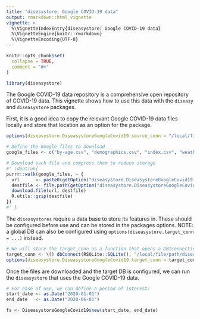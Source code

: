 ```yaml
---
title: "disesystore: Google COVID-19 data"
output: rmarkdown::html_vignette
vignette: >
  %\VignetteIndexEntry{diseasystore: Google COVID-19 data}
  %\VignetteEngine{knitr::rmarkdown}
  %\VignetteEncoding{UTF-8}
---
```


```r
knitr::opts_chunk$set(
  collapse = TRUE,
  comment = "#>"
)
```

```r
library(diseasystore)
```

The Google COVID-19 data repository is a comprehensive open repository of COVID-19 data.
This vignette shows how to use this data with the `diseasy` and `diseasystore` packages.

First, it is a good idea to copy the relevant Google COVID-19 data files locally and store that location as an option for the package.
```r
options(diseasystore.DiseasystoreGoogleCovid19.source_conn = "/local/file/path") # Should not end with "/"

# Define the Google files to download
google_files <- c("by-age.csv", "demographics.csv", "index.csv", "weather.csv")

# Download each file and compress them to reduce storage
#' \dontrun{
purrr::walk(google_files, ~ {
  url      <- paste0(getOption("diseasystore.DiseasystoreGoogleCovid19.remote_conn"), .)
  destfile <- file.path(getOption("diseasystore.DiseasystoreGoogleCovid19.source_conn"), .)
  download.file(url, destfile)
  R.utils::gzip(destfile)
})
#' }
```

The `diseasystores` require a data base to store its features in.
These should be configured before use and can be stored in the packages options.
NOTE: a global DB can also be configured using `options(diseasystore.target_conn = ...)` instead.

```r

# We will store the target_conn as a function that opens a DBIconnection to the DB
target_conn <- \() dbConnect(RSQLite::SQLite(), "/local/file/path/diseasystore_google_covid_19.sqlite")
options(diseasystore.DiseasystoreGoogleCovid19.target_conn = target_conn)
```


Once the files are downloaded and the target DB is configured, we can run the `diseasystore` that uses the Google COVID-19 data.

```r

# For ease of use, we can define a period of interest:
start_date <- as.Date("2020-01-01")
end_date   <- as.Date("2020-06-01")

fs <- DiseasystoreGoogleCovid19$new(start_date, end_date)
```
